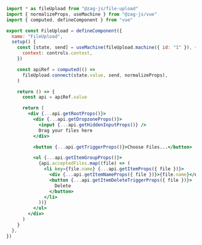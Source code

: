 ```jsx
import * as fileUpload from "@zag-js/file-upload"
import { normalizeProps, useMachine } from "@zag-js/vue"
import { computed, defineComponent } from "vue"

export const FileUpload = defineComponent({
  name: "FileUpload",
  setup() {
    const [state, send] = useMachine(fileUpload.machine({ id: "1" }), {
      context: controls.context,
    })

    const apiRef = computed(() =>
      fileUpload.connect(state.value, send, normalizeProps),
    )

    return () => {
      const api = apiRef.value

      return (
        <div {...api.getRootProps()}>
          <div {...api.getDropzoneProps()}>
            <input {...api.getHiddenInputProps()} />
            Drag your files here
          </div>

          <button {...api.getTriggerProps()}>Choose Files...</button>

          <ul {...api.getItemGroupProps()}>
            {api.acceptedFiles.map((file) => (
              <li key={file.name} {...api.getItemProps({ file })}>
                <div {...api.getItemNameProps({ file })}>{file.name}</div>
                <button {...api.getItemDeleteTriggerProps({ file })}>
                  Delete
                </button>
              </li>
            ))}
          </ul>
        </div>
      )
    }
  },
})
```
